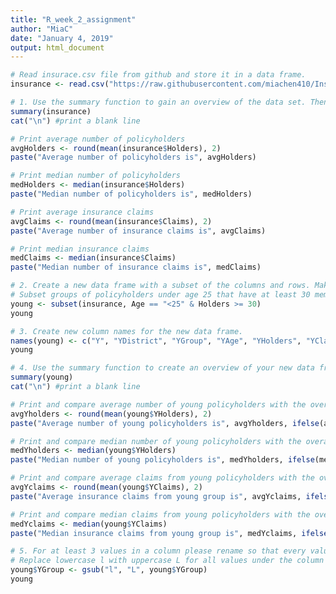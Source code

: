 ---
title: "R_week_2_assignment"
author: "MiaC"
date: "January 4, 2019"
output: html_document
---

```{r}
# Read insurace.csv file from github and store it in a data frame.
insurance <- read.csv("https://raw.githubusercontent.com/miachen410/InsuranceClaims/master/Insurance.csv")
```
```{r}
# 1. Use the summary function to gain an overview of the data set. Then display the mean and median for at least two attributes.
summary(insurance)
cat("\n") #print a blank line

# Print average number of policyholders
avgHolders <- round(mean(insurance$Holders), 2)
paste("Average number of policyholders is", avgHolders)

# Print median number of policyholders
medHolders <- median(insurance$Holders)
paste("Median number of policyholders is", medHolders)

# Print average insurance claims 
avgClaims <- round(mean(insurance$Claims), 2)
paste("Average number of insurance claims is", avgClaims)

# Print median insurance claims 
medClaims <- median(insurance$Claims)
paste("Median number of insurance claims is", medClaims)
```
```{r}
# 2. Create a new data frame with a subset of the columns and rows. Make sure to rename it.
# Subset groups of policyholders under age 25 that have at least 30 members
young <- subset(insurance, Age == "<25" & Holders >= 30)
young
```
```{r}
# 3. Create new column names for the new data frame.
names(young) <- c("Y", "YDistrict", "YGroup", "YAge", "YHolders", "YClaims")
young
```
```{r}
# 4. Use the summary function to create an overview of your new data frame. Then print the mean and median for the same two attributes. Please compare.
summary(young)
cat("\n") #print a blank line

# Print and compare average number of young policyholders with the overall average
avgYholders <- round(mean(young$YHolders), 2)
paste("Average number of young policyholders is", avgYholders, ifelse(avgYholders<avgHolders, ", less than average", ", more than or equal to average"), avgHolders)

# Print and compare median number of young policyholders with the overall median
medYholders <- median(young$YHolders)
paste("Median number of young policyholders is", medYholders, ifelse(medYholders<=medHolders, ", less than median", ", more than or equal to median"), medHolders)

# Print and compare average claims from young policyholders with the overall average claims
avgYclaims <- round(mean(young$YClaims), 2)
paste("Average insurance claims from young group is", avgYclaims, ifelse(avgYclaims<avgClaims, ", less than average", ", more than or equal to average"), avgClaims)

# Print and compare median claims from young policyholders with the overall media claims
medYclaims <- median(young$YClaims)
paste("Median insurance claims from young group is", medYclaims, ifelse(medYclaims<medClaims, ", less than average", ", more than or equal to average"), medClaims)
```
```{r}
# 5. For at least 3 values in a column please rename so that every value in that column is renamed. 
# Replace lowercase l with uppercase L for all values under the column "YGroup""
young$YGroup <- gsub("l", "L", young$YGroup) 
young
```

